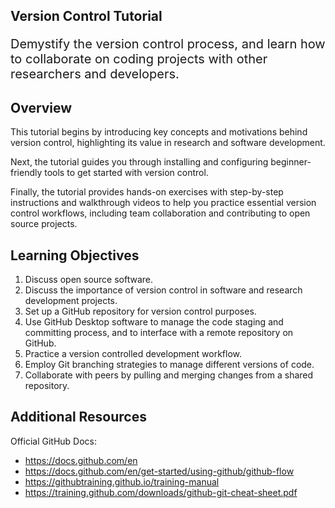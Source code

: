 
:::{.content-hidden when-format="html" when-page="index"}
# Version Control Tutorial
:::

<p style="font-size:20px;">
Demystify the version control process, and learn how to collaborate on coding projects with other researchers and developers.
</p>





## Overview

This tutorial begins by introducing key concepts and motivations behind version control, highlighting its value in research and software development.

Next, the tutorial guides you through installing and configuring beginner-friendly tools to get started with version control.

Finally, the tutorial provides hands-on exercises with step-by-step instructions and walkthrough videos to help you practice essential version control workflows, including team collaboration and contributing to open source projects.

## Learning Objectives

1. Discuss open source software.
2. Discuss the importance of version control in software and research development projects.
3. Set up a GitHub repository for version control purposes.
4. Use GitHub Desktop software to manage the code staging and committing process, and to interface with a remote repository on GitHub.
5. Practice a version controlled development workflow.
5. Employ Git branching strategies to manage different versions of code.
6. Collaborate with peers by pulling and merging changes from a shared repository.


## Additional Resources

Official GitHub Docs:

  + <https://docs.github.com/en>
  + <https://docs.github.com/en/get-started/using-github/github-flow>
  + <https://githubtraining.github.io/training-manual>
  + <https://training.github.com/downloads/github-git-cheat-sheet.pdf>
